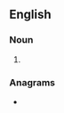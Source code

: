 ==English==

===Noun===
{{head|en|noun plural form}}

# {{plural of|fiber bundle|lang=en}}

===Anagrams===
* {{anagrams|en|fibre bundles}}